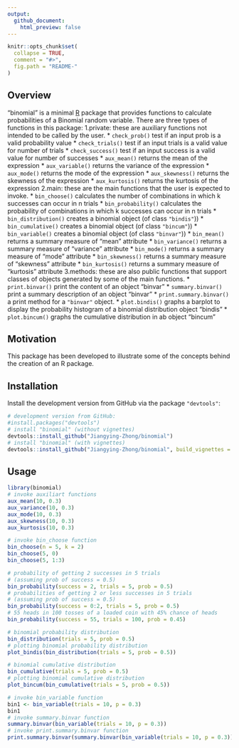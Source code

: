 ```yaml
---
output:
  github_document:
    html_preview: false
---
```


```r
knitr::opts_chunk$set(
  collapse = TRUE,
  comment = "#>",
  fig.path = "README-"
)
```

## Overview

"binomial" is a minimal [R](http://www.r-project.org/) package that provides functions to calculate probabilities of a Binomial random variable.
There are three types of functions in this package:
1.private: these are auxiliary functions not intended to be called by the user.
  * `check_prob()`  test if an input prob is a valid probability value 
  * `check_trials()` test if an input trials is a valid value for number of trials
  * `check_success()` test if an input success is a valid value for number of successes 
  * `aux_mean()` returns the mean of the expression
  * `aux_variable()` returns the variance of the expression
  * `aux_mode()` returns the mode of the expression
  * `aux_skewness()` returns the skewness of the expression
  * `aux_kurtosis()` returns the kurtosis of the expression
2.main: these are the main functions that the user is expected to invoke.
  * `bin_choose()` calculates the number of combinations in which k successes can occur in n trials
  * `bin_probability()` calculates the probability of combinations in which k successes can occur in n trials
  * `bin_distribution()` creates a binomial object (of class `"bindis"`))
  * `bin_cumulative()` creates a binomial object (of class `"bincum"`))
  * `bin_variable()` creates a binomial object (of class `"binvar"`))
  * `bin_mean()` returns a summary measure of "mean" attribute
  * `bin_variance()` returns a summary measure of "variance" attribute
  * `bin_mode()` returns a summary measure of "mode" attribute
  * `bin_skewness()` returns a summary measure of "skewness" attribute
  * `bin_kurtosis()` returns a summary measure of "kurtosis" attribute
3.methods: these are also public functions that support classes of objects generated by some of the main functions.
  * `print.binvar()` print the content of an object "binvar"
  * `summary.binvar()` print a summary description of an object "binvar"
  * `print.summary.binvar()` a print method for a `"binvar"` object.
  * `plot.bindis()` graphs a barplot to display the probability histogram of a binomial distribution object "bindis"
  * `plot.bincum()` graphs the cumulative distribution in ab object "bincum"

## Motivation

This package has been developed to illustrate some of the concepts behind the creation of an R package.

## Installation

Install the development version from GitHub via the package `"devtools"`:
```r
# development version from GitHub:
#install.packages("devtools") 
# install "binomial" (without vignettes)
devtools::install_github("Jiangying-Zhong/binomial")
# install "binomial" (with vignettes)
devtools::install_github("Jiangying-Zhong/binomial", build_vignettes = TRUE)
```

## Usage

```r
library(binomial)
# invoke auxiliart functions
aux_mean(10, 0.3)
aux_variance(10, 0.3)
aux_mode(10, 0.3)
aux_skewness(10, 0.3)
aux_kurtosis(10, 0.3)

# invoke bin_choose function
bin_choose(n = 5, k = 2)
bin_choose(5, 0)
bin_choose(5, 1:3)

# probability of getting 2 successes in 5 trials
# (assuming prob of success = 0.5)
bin_probability(success = 2, trials = 5, prob = 0.5)
# probabilities of getting 2 or less successes in 5 trials
# (assuming prob of success = 0.5)
bin_probability(success = 0:2, trials = 5, prob = 0.5)
# 55 heads in 100 tosses of a loaded coin with 45% chance of heads
bin_probability(success = 55, trials = 100, prob = 0.45)

# binomial probability distribution
bin_distribution(trials = 5, prob = 0.5)
# plotting binomial probability distribution
plot_bindis(bin_distribution(trials = 5, prob = 0.5))

# binomial cumulative distribution
bin_cumulative(trials = 5, prob = 0.5)
# plotting binomial cumulative distribution
plot_bincum(bin_cumulative(trials = 5, prob = 0.5))

# invoke bin_variable function
bin1 <- bin_variable(trials = 10, p = 0.3)
bin1
# invoke summary.binvar function
summary.binvar(bin_variable(trials = 10, p = 0.3))
# invoke print.summary.binvar function
print.summary.binvar(summary.binvar(bin_variable(trials = 10, p = 0.3)))
```

